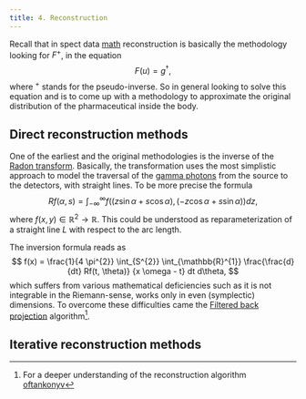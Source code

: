 ```yaml
---
title: 4. Reconstruction
---
```


Recall that in spect data [math](0_spect_data_math.qmd) reconstruction is basically the methodology looking for $F^{+}$, in the equation
$$
F(u) = g^{\dagger},
$$
where $^{+}$ stands for the pseudo-inverse. So in general looking to solve this equation and is to come up with a methodology to approximate the original distribution of the pharmaceutical inside the body.

## Direct reconstruction methods
One of the earliest and the original methodologies is the inverse of the [Radon transform](https://en.wikipedia.org/wiki/Radon_transform). Basically, the transformation uses the most simplistic approach to model the traversal of the [gamma photons](https://en.wikipedia.org/wiki/Gamma_ray) from the source to the detectors, with straight lines. To be more precise the formula
$$
Rf(\alpha, s) = \int_{-\infty}^{\infty} f((z \sin{\alpha} + s \cos{\alpha}),(-z \cos{\alpha} + s \sin{\alpha})) dz,
$$
where $f(x, y) \in \mathbb{R}^{2} \rightarrow \mathbb{R}$. This could be understood as reparameterization of a straight line $L$ with respect to the arc length.

The inversion formula reads as
$$
f(x) = \frac{1}{4 \pi^{2}} \int_{S^{2}} \int_{\mathbb{R}^{1}} \frac{\frac{d}{dt} Rf(t, \theta)} {x \omega - t} dt d\theta,
$$
which suffers from various mathematical deficiencies such as it is not integrable in the Riemann-sense, works only in even (symplectic) dimensions. To overcome these difficulties came the [Filtered back projection](https://en.wikipedia.org/wiki/Tomographic_reconstruction) algorithm[^1].


[^1]: For a deeper understanding of the reconstruction algorithm [oftankonyv](http://oftankonyv.reak.bme.hu/tiki-index.php?page=The+Filtered+Backprojection)


## Iterative reconstruction methods
